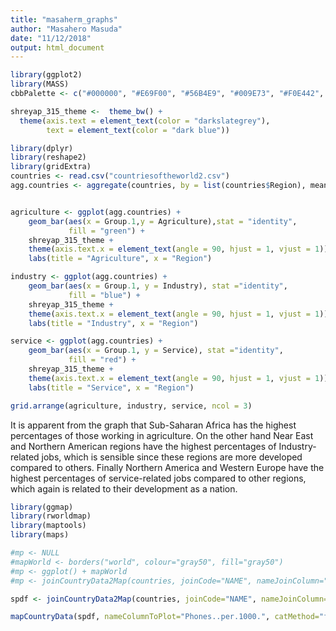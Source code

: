 ```yaml
---
title: "masaherm_graphs"
author: "Masahero Masuda"
date: "11/12/2018"
output: html_document
---
```


```r
library(ggplot2)
library(MASS)
cbbPalette <- c("#000000", "#E69F00", "#56B4E9", "#009E73", "#F0E442", "#0072B2", "#D55E00", "#CC79A7")

shreyap_315_theme <-  theme_bw() + 
  theme(axis.text = element_text(color = "darkslategrey"),
        text = element_text(color = "dark blue"))
```

```r
library(dplyr)
library(reshape2)
library(gridExtra)
countries <- read.csv("countriesoftheworld2.csv")
agg.countries <- aggregate(countries, by = list(countries$Region), mean)


agriculture <- ggplot(agg.countries) +
    geom_bar(aes(x = Group.1,y = Agriculture),stat = "identity", 
             fill = "green") +
    shreyap_315_theme + 
    theme(axis.text.x = element_text(angle = 90, hjust = 1, vjust = 1)) +
    labs(title = "Agriculture", x = "Region")

industry <- ggplot(agg.countries) +
    geom_bar(aes(x = Group.1, y = Industry), stat ="identity",
             fill = "blue") +
    shreyap_315_theme +
    theme(axis.text.x = element_text(angle = 90, hjust = 1, vjust = 1)) +
    labs(title = "Industry", x = "Region")

service <- ggplot(agg.countries) +
    geom_bar(aes(x = Group.1, y = Service), stat ="identity",
             fill = "red") +
    shreyap_315_theme +
    theme(axis.text.x = element_text(angle = 90, hjust = 1, vjust = 1)) +
    labs(title = "Service", x = "Region")

grid.arrange(agriculture, industry, service, ncol = 3)
```

It is apparent from the graph that Sub-Saharan Africa has the highest percentages of those working in agriculture. On the other hand Near East and Northern American regions have the highest percentages of Industry-related jobs, which is sensible since these regions are more developed compared to others. Finally Northern America and Western Europe have the highest percentages of service-related jobs compared to other regions, which again is related to their development as a nation.


```r
library(ggmap)
library(rworldmap)
library(maptools)
library(maps)

#mp <- NULL
#mapWorld <- borders("world", colour="gray50", fill="gray50")
#mp <- ggplot() + mapWorld
#mp <- joinCountryData2Map(countries, joinCode="NAME", nameJoinColumn="Country")

spdf <- joinCountryData2Map(countries, joinCode="NAME", nameJoinColumn="Country")

mapCountryData(spdf, nameColumnToPlot="Phones..per.1000.", catMethod="fixedWidth", colourPalette = "diverging", mapTitle = "Number of Phones per 1000") 
```

